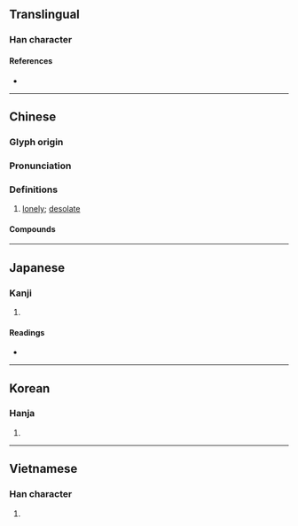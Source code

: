 {{character info}}
==Translingual==

===Han character===
{{Han char|rn=40|rad=宀|as=11|sn=14|four=30430|canj=JTAK|ids=⿱宀莫}}

====References====
* {{Han ref|kx=0290.150|dkj=07282|dj=0574.220|hdz=20945.070|uh=5BDE|ud=23518|bh=B9E6|bd=47590}}

----

==Chinese==
{{zh-forms}}

===Glyph origin===
{{Han etym}}

===Pronunciation===
{{zh-pron
|m=mò
|c=mok6
|mn=bo̍k
|mc=y
|oc=y
|cat=
}}

===Definitions===
{{zh-hanzi}}

# [[lonely]]; [[desolate]]

====Compounds====
{{zh-der|不甘寂寞|寞然|寂寞|寞天寂地|篤篤寞寞|索寞|落寞寡歡|落寞}}

----

==Japanese==

===Kanji===
{{ja-kanji|grade=|rs=宀11}}

# {{rfdef|ja|sort=宀11}}

====Readings====
* {{ja-readings
|goon=まく
|kanon=ばく
|kun=さび-し.い
}}

----

==Korean==

===Hanja===
{{ko-hanja|hangeul=막|rv=mak|mr=mak}}

# {{rfdef|ko|sort=宀11}}

----

==Vietnamese==

===Han character===
{{vi-hantu|mịch|rs=宀11}}

# {{rfdef|vi}}

{{cln|vi|Han tu}}
